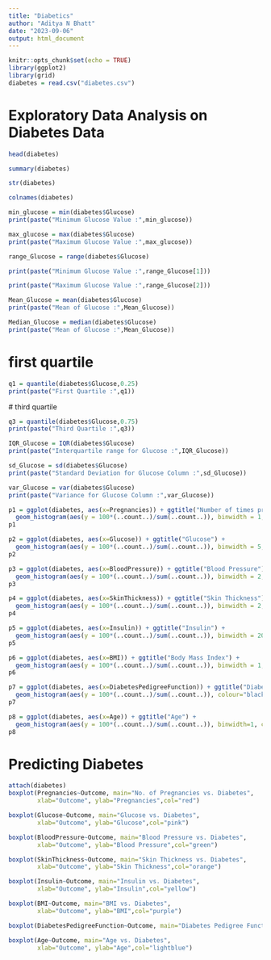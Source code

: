 ```yaml
---
title: "Diabetics"
author: "Aditya N Bhatt"
date: "2023-09-06"
output: html_document
---
```


```r
knitr::opts_chunk$set(echo = TRUE)
library(ggplot2)
library(grid)
diabetes = read.csv("diabetes.csv")
```

# Exploratory Data Analysis on Diabetes Data

```r
head(diabetes)
```
```r
summary(diabetes)
```
```r
str(diabetes)
```
```r
colnames(diabetes)
```

```r
min_glucose = min(diabetes$Glucose)
print(paste("Minimum Glucose Value :",min_glucose))
```
```r
max_glucose = max(diabetes$Glucose)
print(paste("Maximum Glucose Value :",max_glucose))
```
```r
range_Glucose = range(diabetes$Glucose)
```


```r
print(paste("Minimum Glucose Value :",range_Glucose[1]))
```


```r
print(paste("Maximum Glucose Value :",range_Glucose[2]))
```
```r
Mean_Glucose = mean(diabetes$Glucose)
print(paste("Mean of Glucose :",Mean_Glucose))
```

```r
Median_Glucose = median(diabetes$Glucose)
print(paste("Mean of Glucose :",Mean_Glucose))
```
# first quartile

```r
q1 = quantile(diabetes$Glucose,0.25) 
print(paste("First Quartile :",q1))
```
 # third quartile
 
```r
q3 = quantile(diabetes$Glucose,0.75)
print(paste("Third Quartile :",q3))
```
```r
IQR_Glucose = IQR(diabetes$Glucose)
print(paste("Interquartile range for Glucose :",IQR_Glucose))
```

```r
sd_Glucose = sd(diabetes$Glucose)
print(paste("Standard Deviation for Glucose Column :",sd_Glucose))
```
```r
var_Glucose = var(diabetes$Glucose)
print(paste("Variance for Glucose Column :",var_Glucose))
```
```r
p1 = ggplot(diabetes, aes(x=Pregnancies)) + ggtitle("Number of times pregnant") +
  geom_histogram(aes(y = 100*(..count..)/sum(..count..)), binwidth = 1, colour="black", fill="blue") + ylab("Percentage")
p1
```


```r
p2 = ggplot(diabetes, aes(x=Glucose)) + ggtitle("Glucose") +
  geom_histogram(aes(y = 100*(..count..)/sum(..count..)), binwidth = 5, colour="black", fill="orange") + ylab("Percentage")
p2
```


```r
p3 = ggplot(diabetes, aes(x=BloodPressure)) + ggtitle("Blood Pressure") +
  geom_histogram(aes(y = 100*(..count..)/sum(..count..)), binwidth = 2, colour="black", fill="green") + ylab("Percentage")
p3
```


```r
p4 = ggplot(diabetes, aes(x=SkinThickness)) + ggtitle("Skin Thickness") +
  geom_histogram(aes(y = 100*(..count..)/sum(..count..)), binwidth = 2, colour="black", fill="pink") + ylab("Percentage")
p4
```


```r
p5 = ggplot(diabetes, aes(x=Insulin)) + ggtitle("Insulin") +
  geom_histogram(aes(y = 100*(..count..)/sum(..count..)), binwidth = 20, colour="black", fill="red") + ylab("Percentage")
p5
```


```r
p6 = ggplot(diabetes, aes(x=BMI)) + ggtitle("Body Mass Index") +
  geom_histogram(aes(y = 100*(..count..)/sum(..count..)), binwidth = 1, colour="black", fill="yellow") + ylab("Percentage")
p6
```


```r
p7 = ggplot(diabetes, aes(x=DiabetesPedigreeFunction)) + ggtitle("Diabetes Pedigree Function") +
  geom_histogram(aes(y = 100*(..count..)/sum(..count..)), colour="black", fill="purple") + ylab("Percentage")
p7
```


```r
p8 = ggplot(diabetes, aes(x=Age)) + ggtitle("Age") +
  geom_histogram(aes(y = 100*(..count..)/sum(..count..)), binwidth=1, colour="black", fill="lightblue") + ylab("Percentage")
p8
```

# Predicting Diabetes

```r
attach(diabetes)
boxplot(Pregnancies~Outcome, main="No. of Pregnancies vs. Diabetes", 
        xlab="Outcome", ylab="Pregnancies",col="red")
```


```r
boxplot(Glucose~Outcome, main="Glucose vs. Diabetes", 
        xlab="Outcome", ylab="Glucose",col="pink")
```


```r
boxplot(BloodPressure~Outcome, main="Blood Pressure vs. Diabetes", 
        xlab="Outcome", ylab="Blood Pressure",col="green")
```


```r
boxplot(SkinThickness~Outcome, main="Skin Thickness vs. Diabetes", 
        xlab="Outcome", ylab="Skin Thickness",col="orange")
```


```r
boxplot(Insulin~Outcome, main="Insulin vs. Diabetes", 
        xlab="Outcome", ylab="Insulin",col="yellow")
```


```r
boxplot(BMI~Outcome, main="BMI vs. Diabetes", 
        xlab="Outcome", ylab="BMI",col="purple")
```


```r
boxplot(DiabetesPedigreeFunction~Outcome, main="Diabetes Pedigree Function vs. Diabetes", xlab="Outcome", ylab="DiabetesPedigreeFunction",col="lightgreen")
```


```r
boxplot(Age~Outcome, main="Age vs. Diabetes", 
        xlab="Outcome", ylab="Age",col="lightblue")
```

